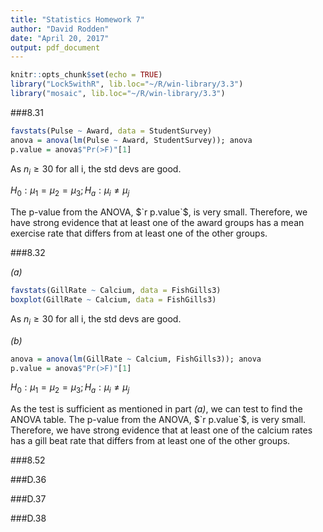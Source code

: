 ```yaml
---
title: "Statistics Homework 7"
author: "David Rodden"
date: "April 20, 2017"
output: pdf_document
---
```


```r
knitr::opts_chunk$set(echo = TRUE)
library("Lock5withR", lib.loc="~/R/win-library/3.3")
library("mosaic", lib.loc="~/R/win-library/3.3")
```

###8.31

```r
favstats(Pulse ~ Award, data = StudentSurvey)
anova = anova(lm(Pulse ~ Award, StudentSurvey)); anova
p.value = anova$"Pr(>F)"[1]
```
As $n_i \geq 30$ for all i, the std devs are good.

$H_0: \mu_1 = \mu_2 = \mu_3; H_a: \mu_i \neq \mu_j$

The p-value from the ANOVA, $`r p.value`$, is very small. Therefore, we have strong evidence that at least one of the award groups has a mean exercise rate that differs from at least one of the other groups.

###8.32

*(a)*
```r
favstats(GillRate ~ Calcium, data = FishGills3)
boxplot(GillRate ~ Calcium, data = FishGills3)
```
As $n_i \geq 30$ for all i, the std devs are good.

*(b)*
```r
anova = anova(lm(GillRate ~ Calcium, FishGills3)); anova
p.value = anova$"Pr(>F)"[1]
```
$H_0: \mu_1 = \mu_2 = \mu_3; H_a: \mu_i \neq \mu_j$

As the test is sufficient as mentioned in part *(a)*, we can test to find the ANOVA table. The p-value from the ANOVA, $`r p.value`$, is very small. Therefore, we have strong evidence that at least one of the calcium rates has a gill beat rate that differs from at least one of the other groups.

###8.52


###D.36


###D.37


###D.38

